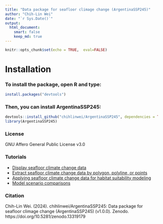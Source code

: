 ```yaml
---
title: "Data package for seafloor climage change (ArgentinaSSP245)"
author: "Chih-Lin Wei"
date: "`r Sys.Date()`"
output: 
  html_document: 
    smart: false
    keep_md: true
---
```


```r
knitr::opts_chunk$set(echo = TRUE,  eval=FALSE)
```

# Installation

### To install the package, open R and type:

```r
install.packages("devtools")
```

### Then, you can install ArgentinaSSP245:

```r
devtools::install_github("chihlinwei/ArgentinaSSP245", dependencies = TRUE)
library(ArgentinaSSP245)
```

### License
GNU Affero General Public License v3.0

### Tutorials
* [Display seafloor climate change data](https://github.com/chihlinwei/ArgentinaSSP245/blob/main/tutorials/tute1.md)
* [Extract seafloor climate change data by polygon, polyline, or points](https://github.com/chihlinwei/ArgentinaSSP245/blob/main/tutorials/tute2.md)
* [Applying seafloor climate change data for habitat suitability modeling](https://github.com/chihlinwei/ArgentinaSSP245/blob/main/tutorials/tute3.md)
* [Model scenario comparisons](https://github.com/chihlinwei/ArgentinaSSP245/blob/main/tutorials/tute4.md)

### Citation

Chih-Lin Wei. (2024). chihlinwei/ArgentinaSSP245: Data package for seafloor climage change (ArgentinaSSP245) (v1.0.0). Zenodo. https://doi.org/10.5281/zenodo.13319179

